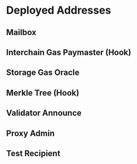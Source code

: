 

# Deployed Addresses

## Mailbox
<Tabs groupId="environment">
<TabItem value="mainnet" label="Mainnet">

<CoreAddressesTable environment="mainnet" contract="mailbox"/>

</TabItem>
<TabItem value="testnet" label="Testnet">

<CoreAddressesTable environment="testnet" contract="mailbox"/>

</TabItem>
</Tabs>

## Interchain Gas Paymaster (Hook)

<Tabs groupId="environment">
<TabItem value="mainnet" label="Mainnet">

<CoreAddressesTable environment="mainnet" contract="interchainGasPaymaster"/>

</TabItem>
<TabItem value="testnet" label="Testnet">

<CoreAddressesTable environment="testnet" contract="interchainGasPaymaster"/>

</TabItem>
</Tabs>

## Storage Gas Oracle

<Tabs groupId="environment">
<TabItem value="mainnet" label="Mainnet">

<CoreAddressesTable environment="mainnet" contract="storageGasOracle"/>

</TabItem>
<TabItem value="testnet" label="Testnet">

<CoreAddressesTable environment="testnet" contract="storageGasOracle"/>

</TabItem>
</Tabs>

## Merkle Tree (Hook)

<Tabs groupId="environment">
<TabItem value="mainnet" label="Mainnet">

<CoreAddressesTable environment="mainnet" contract="merkleTreeHook"/>

</TabItem>
<TabItem value="testnet" label="Testnet">

<CoreAddressesTable environment="testnet" contract="merkleTreeHook"/>

</TabItem>
</Tabs>

## Validator Announce

<Tabs groupId="environment">
<TabItem value="mainnet" label="Mainnet">

<CoreAddressesTable environment="mainnet" contract="validatorAnnounce"/>

</TabItem>
<TabItem value="testnet" label="Testnet">

<CoreAddressesTable environment="testnet" contract="validatorAnnounce"/>

</TabItem>
</Tabs>

## Proxy Admin

<Tabs groupId="environment">
<TabItem value="mainnet" label="Mainnet">

<CoreAddressesTable environment="mainnet" contract="proxyAdmin"/>

</TabItem>
</Tabs>

## Test Recipient

<Tabs groupId="environment">
<TabItem value="testnet" label="Testnet">

<CoreAddressesTable environment="testnet" contract="testRecipient"/>

</TabItem>
</Tabs>
